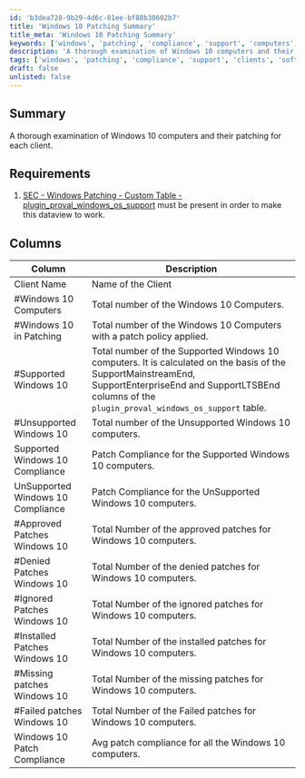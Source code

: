 ```yaml
---
id: 'b3dea728-9b29-4d6c-81ee-bf88b38602b7'
title: 'Windows 10 Patching Summary'
title_meta: 'Windows 10 Patching Summary'
keywords: ['windows', 'patching', 'compliance', 'support', 'computers', 'clients', 'plugins']
description: 'A thorough examination of Windows 10 computers and their patching status for each client, including details on supported and unsupported systems, patch compliance, and the status of approved, denied, ignored, installed, missing, and failed patches.'
tags: ['windows', 'patching', 'compliance', 'support', 'clients', 'software']
draft: false
unlisted: false
---
```

## Summary

A thorough examination of Windows 10 computers and their patching for each client.

## Requirements

1. [SEC - Windows Patching - Custom Table - plugin_proval_windows_os_support](https://proval.itglue.com/DOC-5078775-7780690) must be present in order to make this dataview to work.

## Columns

| Column                             | Description                                                                                      |
|------------------------------------|--------------------------------------------------------------------------------------------------|
| Client Name                        | Name of the Client                                                                               |
| #Windows 10 Computers              | Total number of the Windows 10 Computers.                                                       |
| #Windows 10 in Patching            | Total number of the Windows 10 Computers with a patch policy applied.                          |
| #Supported Windows 10              | Total number of the Supported Windows 10 computers. It is calculated on the basis of the SupportMainstreamEnd, SupportEnterpriseEnd and SupportLTSBEnd columns of the `plugin_proval_windows_os_support` table. |
| #Unsupported Windows 10            | Total number of the Unsupported Windows 10 computers.                                           |
| Supported Windows 10 Compliance     | Patch Compliance for the Supported Windows 10 computers.                                        |
| UnSupported Windows 10 Compliance   | Patch Compliance for the UnSupported Windows 10 computers.                                      |
| #Approved Patches Windows 10       | Total Number of the approved patches for Windows 10 computers.                                  |
| #Denied Patches Windows 10         | Total Number of the denied patches for Windows 10 computers.                                    |
| #Ignored Patches Windows 10        | Total Number of the ignored patches for Windows 10 computers.                                   |
| #Installed Patches Windows 10      | Total Number of the installed patches for Windows 10 computers.                                 |
| #Missing patches Windows 10        | Total Number of the missing patches for Windows 10 computers.                                   |
| #Failed patches Windows 10         | Total Number of the Failed patches for Windows 10 computers.                                    |
| Windows 10 Patch Compliance         | Avg patch compliance for all the Windows 10 computers.                                         |













